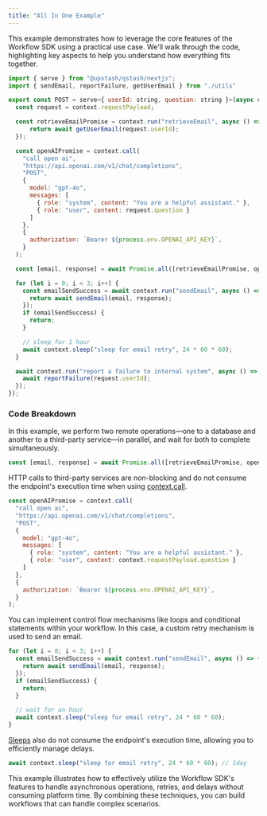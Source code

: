```yaml
---
title: "All In One Example"
---
```


This example demonstrates how to leverage the core features of the Workflow SDK using a practical use case. We'll walk through the code, highlighting key aspects to help you understand how everything fits together.

```javascript 
import { serve } from "@upstash/qstash/nextjs";
import { sendEmail, reportFailure, getUserEmail } from "./utils"

export const POST = serve<{ userId: string, question: string }>(async context => {
  const request = context.requestPayload;

  const retrieveEmailPromise = context.run("retrieveEmail", async () => {
      return await getUserEmail(request.userId);
  });

  const openAIPromise = context.call(
    "call open ai",
    "https://api.openai.com/v1/chat/completions",
    "POST", 
    {
      model: "gpt-4o",
      messages: [
        { role: "system", content: "You are a helpful assistant." },
        { role: "user", content: request.question }
      ]
    },
    {
      authorization: `Bearer ${process.env.OPENAI_API_KEY}`,
    }
  );

  const [email, response] = await Promise.all([retrieveEmailPromise, openAIPromise]);

  for (let i = 0; i < 3; i++) {
    const emailSendSuccess = await context.run("sendEmail", async () => {
      return await sendEmail(email, response);
    });
    if (emailSendSuccess) {
      return;
    }

    // sleep for 1 hour
    await context.sleep("sleep for email retry", 24 * 60 * 60);
  }

  await context.run("report a failure to internal system", async () => {
    await reportFailure(request.userId);
  });
});
```

### Code Breakdown

In this example, we perform two remote operations—one to a database and another to a third-party service—in parallel, and wait for both to complete simultaneously.

```javascript
const [email, response] = await Promise.all([retrieveEmailPromise, openAIPromise]);
```

HTTP calls to third-party services are non-blocking and do not consume the endpoint's execution time when using [context.call](/qstash/workflows/basics/context#context-call-method).

```javascript
const openAIPromise = context.call(
  "call open ai",
  "https://api.openai.com/v1/chat/completions",
  "POST", 
  {
    model: "gpt-4o",
    messages: [
      { role: "system", content: "You are a helpful assistant." },
      { role: "user", content: context.requestPayload.question }
    ]
  },
  {
    authorization: `Bearer ${process.env.OPENAI_API_KEY}`,
  }
);
```

You can implement control flow mechanisms like loops and conditional statements within your workflow. In this case, a custom retry mechanism is used to send an email.

```javascript
for (let i = 0; i < 3; i++) {
  const emailSendSuccess = await context.run("sendEmail", async () => {
    return await sendEmail(email, response);
  });
  if (emailSendSuccess) {
    return;
  }

  // wait for an hour
  await context.sleep("sleep for email retry", 24 * 60 * 60);
}
```

[Sleeps](/qstash/workflows/basics/context#context-sleep-method) also do not consume the endpoint's execution time, allowing you to efficiently manage delays.

```javascript
await context.sleep("sleep for email retry", 24 * 60 * 60); // 1day
```

This example illustrates how to effectively utilize the Workflow SDK's features to handle asynchronous operations, retries, and delays without consuming platform time.
By combining these techniques, you can build workflows that can handle complex scenarios.
